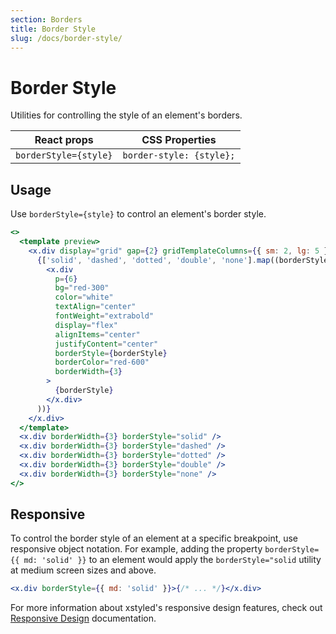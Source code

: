 ```yaml
---
section: Borders
title: Border Style
slug: /docs/border-style/
---
```


# Border Style

Utilities for controlling the style of an element's borders.

<carbon-ad />

| React props           | CSS Properties           |
| --------------------- | ------------------------ |
| `borderStyle={style}` | `border-style: {style};` |

## Usage

Use `borderStyle={style}` to control an element's border style.

```jsx preview color=red
<>
  <template preview>
    <x.div display="grid" gap={2} gridTemplateColumns={{ sm: 2, lg: 5 }}>
      {['solid', 'dashed', 'dotted', 'double', 'none'].map((borderStyle) => (
        <x.div
          p={6}
          bg="red-300"
          color="white"
          textAlign="center"
          fontWeight="extrabold"
          display="flex"
          alignItems="center"
          justifyContent="center"
          borderStyle={borderStyle}
          borderColor="red-600"
          borderWidth={3}
        >
          {borderStyle}
        </x.div>
      ))}
    </x.div>
  </template>
  <x.div borderWidth={3} borderStyle="solid" />
  <x.div borderWidth={3} borderStyle="dashed" />
  <x.div borderWidth={3} borderStyle="dotted" />
  <x.div borderWidth={3} borderStyle="double" />
  <x.div borderWidth={3} borderStyle="none" />
</>
```

## Responsive

To control the border style of an element at a specific breakpoint, use responsive object notation. For example, adding the property `borderStyle={{ md: 'solid' }}` to an element would apply the `borderStyle="solid` utility at medium screen sizes and above.

```jsx
<x.div borderStyle={{ md: 'solid' }}>{/* ... */}</x.div>
```

For more information about xstyled's responsive design features, check out [Responsive Design](/docs/responsive-design/) documentation.

